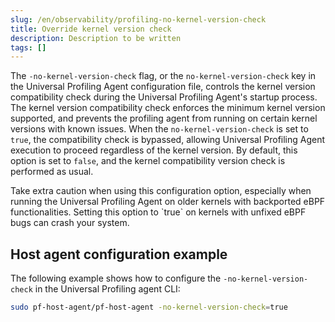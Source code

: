 ```yaml
---
slug: /en/observability/profiling-no-kernel-version-check
title: Override kernel version check 
description: Description to be written
tags: []
---
```


<div id="profiling-no-kernel-version-check"></div>

The `-no-kernel-version-check` flag, or the `no-kernel-version-check` key in the Universal Profiling Agent configuration file, controls the kernel version compatibility check during the Universal Profiling Agent's startup process. The kernel version compatibility check enforces the minimum kernel version supported,  and prevents the profiling agent from running on certain kernel versions with known issues. When the `no-kernel-version-check` is set to `true`, the compatibility check is bypassed, allowing Universal Profiling Agent execution to proceed regardless of the kernel version. By default, this option is set to `false`, and the kernel compatibility version check is performed as usual.

<DocCallOut title="Warning" color="warning">
Take extra caution when using this configuration option, especially when running the Universal Profiling Agent on older kernels with backported eBPF functionalities. Setting this option to `true` on kernels with unfixed eBPF bugs can crash your system.
</DocCallOut>

<div id="profiling-no-kernel-example"></div>

## Host agent configuration example

The following example shows how to configure the `-no-kernel-version-check` in the Universal Profiling agent CLI:

```bash
sudo pf-host-agent/pf-host-agent -no-kernel-version-check=true
```

